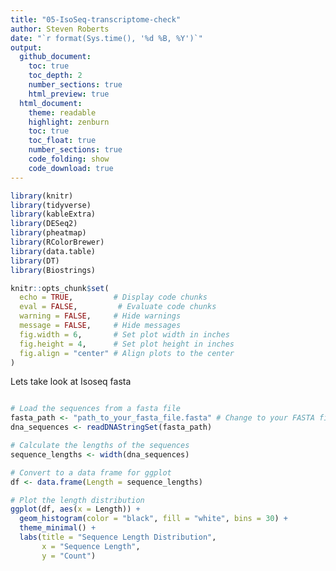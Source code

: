```yaml
---
title: "05-IsoSeq-transcriptome-check"
author: Steven Roberts
date: "`r format(Sys.time(), '%d %B, %Y')`" 
output: 
  github_document:
    toc: true
    toc_depth: 2
    number_sections: true
    html_preview: true
  html_document:
    theme: readable
    highlight: zenburn
    toc: true
    toc_float: true
    number_sections: true
    code_folding: show
    code_download: true
---
```


```r
library(knitr)
library(tidyverse)
library(kableExtra)
library(DESeq2)
library(pheatmap)
library(RColorBrewer)
library(data.table)
library(DT)
library(Biostrings)

knitr::opts_chunk$set(
  echo = TRUE,         # Display code chunks
  eval = FALSE,         # Evaluate code chunks
  warning = FALSE,     # Hide warnings
  message = FALSE,     # Hide messages
  fig.width = 6,       # Set plot width in inches
  fig.height = 4,      # Set plot height in inches
  fig.align = "center" # Align plots to the center
)
```

Lets take look at Isoseq fasta


```r

```



```r

# Load the sequences from a fasta file
fasta_path <- "path_to_your_fasta_file.fasta" # Change to your FASTA file path
dna_sequences <- readDNAStringSet(fasta_path)

# Calculate the lengths of the sequences
sequence_lengths <- width(dna_sequences)

# Convert to a data frame for ggplot
df <- data.frame(Length = sequence_lengths)

# Plot the length distribution
ggplot(df, aes(x = Length)) + 
  geom_histogram(color = "black", fill = "white", bins = 30) +
  theme_minimal() +
  labs(title = "Sequence Length Distribution",
       x = "Sequence Length",
       y = "Count")
```